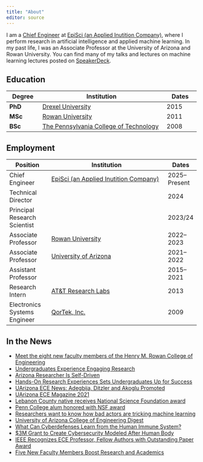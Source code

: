 ```yaml
---
title: "About"
editor: source
---
```




I am a [Chief Engineer](https://www.episci.com/episci-team/){target="_blank"} at [EpiSci (an Applied Inutition Company)](https://www.episci.com/){target="_blank"}, where I perform research in artificial intelligence and applied machine learning. In my past life, I was an Associate Professor at the University of Arizona and Rowan University. You can find many of my talks and lectures on machine learning lectures posted on [SpeakerDeck](https://speakerdeck.com/gditzler){target="_blank"}.


## Education


| Degree | Institution | Dates |
| --- | ----------- |---|
| __PhD__ | [Drexel University](https://drexel.edu/){target="_blank"} | 2015 |
| __MSc__ | [Rowan University](http://rowan.edu/){target="_blank"} |2011 |
| __BSc__ | [The Pennsylvania College of Technology](https://www.pct.edu/){target="_blank"} | 2008 |


## Employment

| Position | Institution | Dates |
| ---- | ----------- |---|
| Chief Engineer | [EpiSci (an Applied Inutition Company)](https://www.episci.com/){target="_blank"} | 2025--Present |
| Technical Director | | 2024 |
| Principal Research Scientist | | 2023/24 |
| Associate Professor | [Rowan University](http://rowan.edu/){target="_blank"}  | 2022--2023 |
| Associate Professor | [University of Arizona](https://arizona.edu/){target="_blank"}  | 2021--2022 |
| Assistant Professor |   | 2015--2021 |
| Research Intern | [AT&T Research Labs](https://about.att.com/sites/labs_research){target="_blank"} | 2013 |
| Electronics Systems Engineer | [QorTek, Inc.](https://qortek.com/){target="_blank"} | 2009 |





## In the News
* [Meet the eight new faculty members of the Henry M. Rowan College of Engineering](https://engineering.rowan.edu/news/newfaculty22.html)
* [Undergraduates Experience Engaging Research](https://ece.engineering.arizona.edu/news-events/undergraduates-experience-engaging-research)
* [Arizona Researcher Is Self-Driven](https://bearessentialnews.com/pdf/tucson/july-2022/july-2022-tucson){target="_blank"}
* [Hands-On Research Experiences Sets Undergraduates Up for Success](https://ece.engineering.arizona.edu/news-events/hands-research-experiences-sets-undergraduates-success){target="_blank"}
* [UArizona ECE News: Adegbija, Ditzler and Akoglu Promoted](https://ece.engineering.arizona.edu/news-events/adegbija-ditzler-and-akoglu-promoted){target="_blank"}
* [UArizona ECE Magazine 2021](https://issuu.com/azengineering/docs/ece_2021magazine){target="_blank"}
* [Lebanon County native receives National Science Foundation award](https://www.pennlive.com/news/2020/07/lebanon-county-native-receives-national-science-foundation-award.html){target="_blank"}
* [Penn College alum honored with NSF award](https://pctoday.pct.edu/penn-college-alum-honored-with-nsf-faculty-award/){target="_blank"}
* [Researchers want to know how bad actors are tricking machine learning](https://edscoop.com/university-arizona-machine-learning-algorithm-research/){target="_blank"}
* [University of Arizona College of Engineering Digest](https://news.engineering.arizona.edu/news/electrical-engineer-trains-computers-distinguish-between-friend-and-foe){target="_blank"}
* [What Can Cyberdefenses Learn from the Human Immune System?](https://www.govtech.com/news/What-Can-Cyberdefenses-Learn-from-the-Human-Immune-System.html){target="_blank"}
* [$3M Grant to Create Cybersecurity Modeled After Human Body](https://ece.engineering.arizona.edu/news-events/3m-grant-create-cybersecurity-modeled-after-human-body){target="_blank"}
* [IEEE Recognizes ECE Professor, Fellow Authors with Outstanding Paper Award](https://ece.engineering.arizona.edu/news-events/ieee-recognizes-ece-professor-fellow-authors-outstanding-paper-award){target="_blank"}
* [Five New Faculty Members Boost Research and Academics](https://ece.engineering.arizona.edu/news-events/five-new-faculty-members-boost-research-and-academics){target="_blank"}




